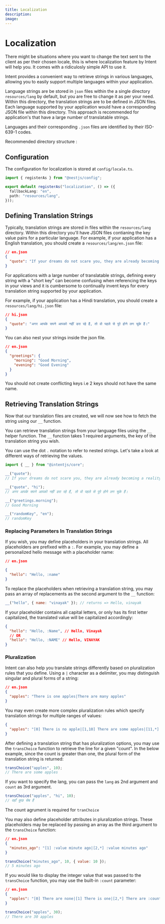 ```yaml
---
title: Localization
description:
image:
---
```



# Localization

There might be situations where you want to change the text sent to the client as per their chosen locale, this is where localization feature by Intent will help you. It comes with a ridiculosly simple API to use it.

Intent provides a convenient way to retrieve strings in various languages, allowing you to easily support multiple languages within your application.

Language strings are be stored in `json` files within the a single directory `resources/lang` by default, but you are free to change it as per your need. Within this directory, the translation strings are to be defined in JSON files. Each language supported by your application would have a corresponding JSON file within this directory. This approach is recommended for application's that have a large number of translatable strings.

Languages and their corresponding `.json` files are identified by their <Link href="https://en.wikipedia.org/wiki/List_of_ISO_639-1_codes" className='text-primary'>ISO-639-1</Link> codes.

Recommended directory structure :

<FileTree>
  <FileTree.Folder name="resources" defaultOpen>
    <FileTree.Folder name="lang" defaultOpen>
      <FileTree.File name="en.json" />
      <FileTree.File name="hi.json" />
    </FileTree.Folder>
  </FileTree.Folder>
</FileTree>

## Configuration

The configuration for localization is stored at `config/locale.ts`.

```ts
import { registerAs } from "@nestjs/config";

export default registerAs("localization", () => ({
  fallbackLang: "en",
  path: "resources/lang",
}));
```

## Defining Translation Strings

Typically, translation strings are stored in files within the `resources/lang` directory. Within this directory you'll have JSON files contianing the key value pairs for a particular language.
For example, if your application has a English translation, you should create a `resources/lang/en.json` file:

```json
// en.json
{
  "quote": "If your dreams do not scare you, they are already becoming a reality."
}
```

For applications with a large number of translatable strings, defining every string with a "short key" can become confusing when referencing the keys in your views and it is cumbersome to continually invent keys for every translation string supported by your application.

For example, if your application has a Hindi translation, you should create a `resources/lang/hi.json` file:

```json
// hi.json
{
  "quote": "अगर आपके सपने आपको नहीं डरा रहे हैं, तो वो पहले से पुरे होने लग चुके हैं।"
}
```

You can also nest your strings inside the json file.

```json
// en.json
{
  "greetings": {
    "morning": "Good Morning",
    "evening": "Good Evening"
  }
}
```

<Callout type="warning">
  You should not create conflicting keys i.e 2 keys should not have the same
  name.
</Callout>

## Retrieving Translation Strings

Now that our translation files are created, we will now see how to fetch the string using our `__` function.

You can retrieve translation strings from your language files using the `__` helper function. The `__` function takes 1 required arguments, the key of the translation string you wish.

You can use the dot `.` notation to refer to nested strings. Let's take a look at different ways of retrieving the values.

```ts
import { __ } from "@intentjs/core";

__("quote");
// If your dreams do not scare you, they are already becoming a reality.

__("quote", "hi");
// अगर आपके सपने आपको नहीं डरा रहे हैं, तो वो पहले से पुरे होने लग चुके हैं।

__("greetings.morning");
// Good Morning

__("randomKey", "en");
// randomKey
```

### Replacing Parameters In Translation Strings

If you wish, you may define placeholders in your translation strings. All placeholders are prefixed with a `:`. For example, you may define a personalized hello message with a placeholder name:

```json
// en.json

{
  "hello": "Hello, :name"
}
```

To replace the placeholders when retrieving a translation string, you may pass an array of replacements as the second argument to the `__` function:

```javascript
__("hello", { name: "vinayak" }); // returns => Hello, vinayak
```

If your placeholder contains all capital letters, or only has its first letter capitalized, the translated value will be capitalized accordingly:

```json
{
  "hello": "Hello, :Name", // Hello, Vinayak
  // OR
  "hello": "Hello, :NAME" // Hello, VINAYAK
}
```

### Pluralization

Intent can also help you translate strings differently based on pluralization rules that you define. Using a `|` character as a delimiter, you may distinguish singular and plural forms of a string:

```json
// en.json
{
  "apples": "There is one apples|There are many apples"
}
```

You may even create more complex pluralization rules which specify translation strings for multiple ranges of values:

```json
{
  "apples": "[0] There is no apple|[1,10] There are some apples|[11,*] There are many apples"
}
```

After defining a translation string that has pluralization options, you may use the `transChoice` function to retrieve the line for a given "count".
In the below example, since the count is greater than one, the plural form of the translation string is returned:

```ts
transChoice("apples", 10);
// There are some apples
```

If you want to specify the lang, you can pass the `lang` as 2nd argument and `count` as 3rd argument.

```ts
transChoice("apples", "hi", 10);
// वहाँ कुछ सेब हैं
```

<Callout type="info">The count agrument is required for `tranChoice`</Callout>

You may also define placeholder attributes in pluralization strings. These placeholders may be replaced by passing an array as the third argument to the `transChoice` function:

```json
// en.json
{
  "minutes_ago": "[1] :value minute ago|[2,*] :value minutes ago"
}
```

```javascript
transChoice("minutes_ago", 10, { value: 10 });
// 5 minutes ago
```

If you would like to display the integer value that was passed to the `transChoice` function, you may use the built-in `:count` parameter:

```json
// en.json
{
  "apples": "[0] There are none|[1] There is one|[2,*] There are :count apples"
}
```

```javascript
transChoice("apples", 30);
// There are 30 apples
```
